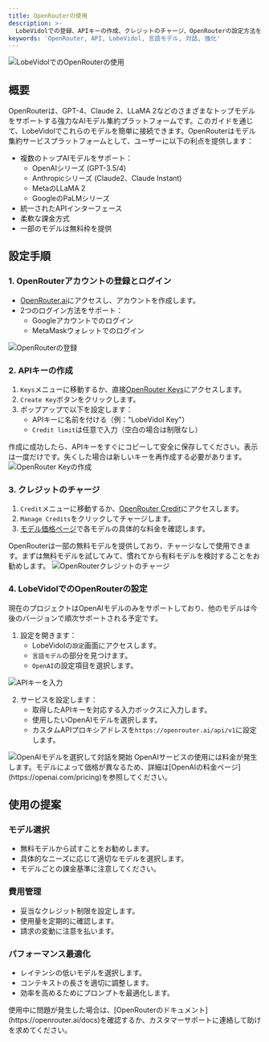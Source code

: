 ```yaml
---
title: OpenRouterの使用
description: >-
  LobeVidolでの登録、APIキーの作成、クレジットのチャージ、OpenRouterの設定方法を学び、さまざまな優れた大規模言語モデルAPIを利用開始しましょう。
keywords: 'OpenRouter, API, LobeVidol, 言語モデル, 対話, 強化'
---
```


<Frame>
  <img src="https://oss.vidol.chat/docs/2024/11/e3701e1f3dffaf245196ed683ede29d0.png" alt="LobeVidolでのOpenRouterの使用" />
</Frame>

## 概要

OpenRouterは、GPT-4、Claude 2、LLaMA 2などのさまざまなトップモデルをサポートする強力なAIモデル集約プラットフォームです。このガイドを通じて、LobeVidolでこれらのモデルを簡単に接続できます。OpenRouterはモデル集約サービスプラットフォームとして、ユーザーに以下の利点を提供します：

- 複数のトップAIモデルをサポート：
  - OpenAIシリーズ (GPT-3.5/4)
  - Anthropicシリーズ (Claude2、Claude Instant)
  - MetaのLLaMA 2
  - GoogleのPaLMシリーズ
- 統一されたAPIインターフェース
- 柔軟な課金方式
- 一部のモデルは無料枠を提供

## 設定手順

### 1. OpenRouterアカウントの登録とログイン

- [OpenRouter.ai](https://openrouter.ai/)にアクセスし、アカウントを作成します。
- 2つのログイン方法をサポート：
  - Googleアカウントでのログイン
  - MetaMaskウォレットでのログイン

<Frame>
  <img src="https://oss.vidol.chat/assets/4dc5f7b6823b2836c4e69dd692889a9d.webp" alt="OpenRouterの登録" />
</Frame>

### 2. APIキーの作成

1. `Keys`メニューに移動するか、直接[OpenRouter Keys](https://openrouter.ai/keys)にアクセスします。
2. `Create Key`ボタンをクリックします。
3. ポップアップで以下を設定します：
   - APIキーに名前を付ける（例："LobeVidol Key"）
   - `Credit limit`は任意で入力（空白の場合は制限なし）

<Note type="warning">
  作成に成功したら、APIキーをすぐにコピーして安全に保存してください。表示は一度だけです。失くした場合は新しいキーを再作成する必要があります。
</Note>

<Frame>
  <img src="https://oss.vidol.chat/assets/914d26be0d8dd7e2bce85ecad8192a53.webp" alt="OpenRouter Keyの作成" />
</Frame>

### 3. クレジットのチャージ

1. `Credit`メニューに移動するか、[OpenRouter Credit](https://openrouter.ai/credits)にアクセスします。
2. `Manage Credits`をクリックしてチャージします。
3. [モデル価格ページ](https://openrouter.ai/models)で各モデルの具体的な料金を確認します。

<Note>
  OpenRouterは一部の無料モデルを提供しており、チャージなしで使用できます。まずは無料モデルを試してみて、慣れてから有料モデルを検討することをお勧めします。
</Note>

<Frame>
  <img src="https://oss.vidol.chat/assets/307d22deca37827f552eebe22bccb19b.webp" alt="OpenRouterクレジットのチャージ" />
</Frame>

### 4. LobeVidolでのOpenRouterの設定

<Note>
  現在のプロジェクトはOpenAIモデルのみをサポートしており、他のモデルは今後のバージョンで順次サポートされる予定です。
</Note>

1. 設定を開きます：
   - LobeVidolの`設定`画面にアクセスします。
   - `言語モデル`の部分を見つけます。
   - `OpenAI`の設定項目を選択します。

<Frame>
  <img 
    src="https://oss.vidol.chat/docs/2024/11/65be98b535abfdf1de172f90f1f4d087.png"
    alt="APIキーを入力"
  />
</Frame>

2. サービスを設定します：
   - 取得したAPIキーを対応する入力ボックスに入力します。
   - 使用したいOpenAIモデルを選択します。
   - カスタムAPIプロキシアドレスを`https://openrouter.ai/api/v1`に設定します。

<Frame>
  <img 
    src="https://oss.vidol.chat/docs/2024/11/337b8df7091c4a261979de943d1474cf.png"
    alt="OpenAIモデルを選択して対話を開始"
  />
</Frame>

<Warning>
  OpenAIサービスの使用には料金が発生します。モデルによって価格が異なるため、詳細は[OpenAIの料金ページ](https://openai.com/pricing)を参照してください。
</Warning>

## 使用の提案

### モデル選択

- 無料モデルから試すことをお勧めします。
- 具体的なニーズに応じて適切なモデルを選択します。
- モデルごとの課金基準に注意してください。

### 費用管理

- 妥当なクレジット制限を設定します。
- 使用量を定期的に確認します。
- 請求の変動に注意を払います。

### パフォーマンス最適化

- レイテンシの低いモデルを選択します。
- コンテキストの長さを適切に調整します。
- 効率を高めるためにプロンプトを最適化します。

<Card>
  使用中に問題が発生した場合は、[OpenRouterのドキュメント](https://openrouter.ai/docs)を確認するか、カスタマーサポートに連絡して助けを求めてください。
</Card>

